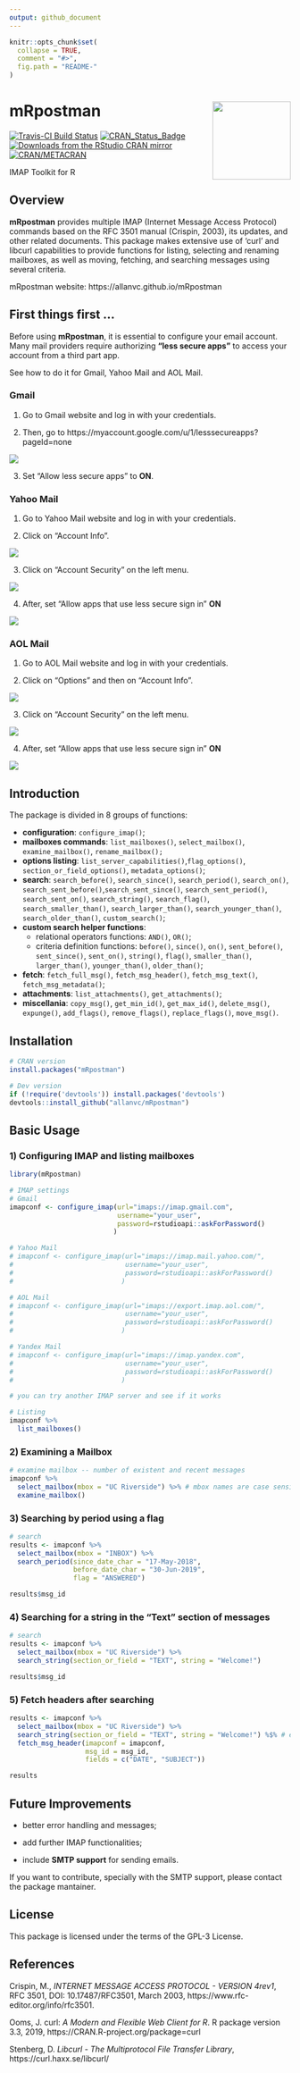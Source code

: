 ```yaml
---
output: github_document
---
```


<!-- This document must be rendered in RStudio using the option "knitr with parameters" or rmarkdown::render("MyDocument.Rmd", params = list(password = "my_password"))-->

<!-- README.md is generated from README.Rmd. Please edit .Rmd file -->

```r
knitr::opts_chunk$set(
  collapse = TRUE,
  comment = "#>",
  fig.path = "README-"
)
```

# mRpostman <img src="man/figures/logo.png" align="right" width="140" />

<!-- # mRpostman <img src="man/figures/logo.png" align="right" /> -->
<!-- [![Downloads](http://cranlogs.r-pkg.org/badges/mRpostman?color=brightgreen)](http://www.r-pkg.org/pkg/mRpostman) -->
<!-- one space after links to display badges side by side -->

[![Travis-CI Build Status](https://travis-ci.org/allanvc/mRpostman.svg?branch=master)](https://travis-ci.org/allanvc/mRpostman) 
[![CRAN_Status_Badge](https://www.r-pkg.org/badges/version/mRpostman)](https://cran.r-project.org/package=mRpostman) 
[![Downloads from the RStudio CRAN mirror](https://cranlogs.r-pkg.org/badges/mRpostman)](https://cran.r-project.org/package=mRpostman) 
[![CRAN/METACRAN](https://img.shields.io/cran/l/mRpostman)](https://opensource.org/licenses/GPL-3.0) 

IMAP Toolkit for R

## Overview

**mRpostman** provides multiple IMAP (Internet Message Access Protocol) commands 
based on the RFC 3501 manual (Crispin, 2003), its updates, and other related 
documents. This package makes extensive use of 'curl' and libcurl capabilities 
to provide functions for listing, selecting and renaming mailboxes, as well as 
moving, fetching, and searching messages using several criteria.

mRpostman website: https://allanvc.github.io/mRpostman

## First things first ...

Before using **mRpostman**, it is essential to configure your email account. Many 
mail providers require authorizing **"less secure apps"** to access your account 
from a third part app.

See how to do it for Gmail, Yahoo Mail and AOL Mail.

### Gmail

1) Go to Gmail website and log in with your credentials.

2) Then, go to https://myaccount.google.com/u/1/lesssecureapps?pageId=none

<img src="man/figures/gmail1.png">

3) Set "Allow less secure apps" to **ON**.


### Yahoo Mail

1) Go to Yahoo Mail website and log in with your credentials.

2) Click on "Account Info".

<img src="man/figures/yahoo1.png">

3) Click on "Account Security" on the left menu. 

<img src="man/figures/yahoo2.png">

4) After, set "Allow apps that use less secure sign in" **ON**

<img src="man/figures/yahoo3.png">

### AOL Mail

1) Go to AOL Mail website and log in with your credentials.

2) Click on "Options" and then on "Account Info".

<img src="man/figures/aol1.png">

3) Click on "Account Security" on the left menu. 

<img src="man/figures/aol2.png">

4) After, set "Allow apps that use less secure sign in" **ON**

<img src="man/figures/aol3.png">


## Introduction

The package is divided in 8 groups of functions:

* **configuration**: `configure_imap()`;
* **mailboxes commands**: `list_mailboxes()`, `select_mailbox()`, `examine_mailbox()`,
`rename_mailbox();`
* **options listing**: `list_server_capabilities()`,`flag_options()`, 
`section_or_field_options()`, `metadata_options()`;
* **search**: `search_before()`, `search_since()`, `search_period()`, `search_on()`, 
`search_sent_before()`,`search_sent_since()`, `search_sent_period()`, `search_sent_on()`,
`search_string()`, `search_flag()`, `search_smaller_than()`, `search_larger_than()`,
`search_younger_than()`, `search_older_than()`, `custom_search()`;
* **custom search helper functions**: 
  + relational operators functions: `AND()`, `OR()`;
  + criteria definition functions: `before()`, `since()`, `on()`, `sent_before()`,
  `sent_since()`, `sent_on()`, `string()`, `flag()`, `smaller_than()`, 
  `larger_than()`, `younger_than()`, `older_than()`;
* **fetch**: `fetch_full_msg()`, `fetch_msg_header()`, `fetch_msg_text()`, 
`fetch_msg_metadata()`;
* **attachments**: `list_attachments()`, `get_attachments()`;
* **miscellania**: `copy_msg()`, `get_min_id()`, `get_max_id()`, `delete_msg()`, 
`expunge()`, `add_flags()`, `remove_flags()`, `replace_flags()`, `move_msg()`.


## Installation

```r
# CRAN version
install.packages("mRpostman")

# Dev version
if (!require('devtools')) install.packages('devtools')
devtools::install_github("allanvc/mRpostman")
```


## Basic Usage

### 1) Configuring IMAP and listing mailboxes

```r

library(mRpostman)

# IMAP settings
# Gmail
imapconf <- configure_imap(url="imaps://imap.gmail.com",
                           username="your_user",
                           password=rstudioapi::askForPassword()
                          )

# Yahoo Mail
# imapconf <- configure_imap(url="imaps://imap.mail.yahoo.com/",
#                            username="your_user",
#                            password=rstudioapi::askForPassword()
#                           )

# AOL Mail
# imapconf <- configure_imap(url="imaps://export.imap.aol.com/",
#                            username="your_user",
#                            password=rstudioapi::askForPassword()
#                           )

# Yandex Mail
# imapconf <- configure_imap(url="imaps://imap.yandex.com",
#                            username="your_user",
#                            password=rstudioapi::askForPassword()
#                           )

# you can try another IMAP server and see if it works

# Listing
imapconf %>%
  list_mailboxes()
```

### 2) Examining a Mailbox

```r

# examine mailbox -- number of existent and recent messages
imapconf %>%
  select_mailbox(mbox = "UC Riverside") %>% # mbox names are case sensitive
  examine_mailbox()

```

### 3) Searching by period using a flag

```r

# search
results <- imapconf %>%
  select_mailbox(mbox = "INBOX") %>%
  search_period(since_date_char = "17-May-2018",
                before_date_char = "30-Jun-2019",
                flag = "ANSWERED")

results$msg_id
```

### 4) Searching for a string in the "Text" section of messages

```r

# search
results <- imapconf %>%
  select_mailbox(mbox = "UC Riverside") %>%
  search_string(section_or_field = "TEXT", string = "Welcome!")

results$msg_id
```

### 5) Fetch headers after searching

```r

results <- imapconf %>%
  select_mailbox(mbox = "UC Riverside") %>%
  search_string(section_or_field = "TEXT", string = "Welcome!") %$% # exposition pipe, not %>%!!
  fetch_msg_header(imapconf = imapconf, 
                   msg_id = msg_id, 
                   fields = c("DATE", "SUBJECT"))

results
```

## Future Improvements

- better error handling and messages;

- add further IMAP functionalities;

- include **SMTP support** for sending emails.

If you want to contribute, specially with the SMTP support, please contact the package mantainer.

## License

This package is licensed under the terms of the GPL-3 License.


## References

Crispin, M., *INTERNET MESSAGE ACCESS PROTOCOL - VERSION 4rev1*, RFC 3501, DOI: 10.17487/RFC3501, March 2003, https://www.rfc-editor.org/info/rfc3501.

Ooms, J. curl: *A Modern and Flexible Web Client for R*. R package version 3.3, 2019, https://CRAN.R-project.org/package=curl

Stenberg, D. *Libcurl - The Multiprotocol File Transfer Library*, https://curl.haxx.se/libcurl/
